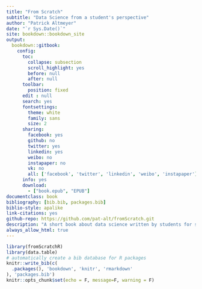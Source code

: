 ```yaml
--- 
title: "From Scratch"
subtitle: "Data Science from a student's perspective"
author: "Patrick Altmeyer"
date: "`r Sys.Date()`"
site: bookdown::bookdown_site
output: 
  bookdown::gitbook:
    config:
      toc:
        collapse: subsection
        scroll_highlight: yes
        before: null
        after: null
      toolbar:
        position: fixed
      edit : null
      search: yes
      fontsettings:
        theme: white
        family: sans
        size: 2
      sharing:
        facebook: yes
        github: no
        twitter: yes
        linkedin: yes
        weibo: no
        instapaper: no
        vk: no
        all: ['facebook', 'twitter', 'linkedin', 'weibo', 'instapaper']
      info: yes
      download:
        - ["book.epub", "EPUB"]
documentclass: book
bibliography: [bib.bib, packages.bib]
biblio-style: apalike
link-citations: yes
github-repo: https://github.com/pat-alt/fromScratch.git
description: "A short book about data science written by students for students."
always_allow_html: true
---
```


```r
library(fromScratchR)
library(data.table)
# automatically create a bib database for R packages
knitr::write_bib(c(
  .packages(), 'bookdown', 'knitr', 'rmarkdown'
), 'packages.bib')
knitr::opts_chunk$set(echo = F, message=F, warning = F)
```

<!--chapter:end:index.Rmd-->

